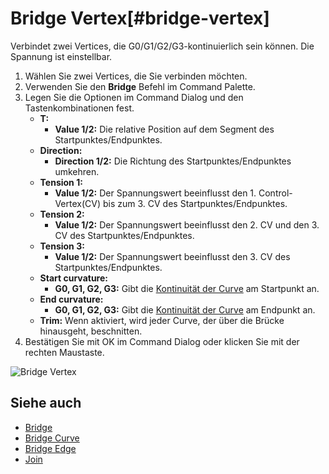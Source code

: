 
# Bridge Vertex[#bridge-vertex]

<Reference shortcut="" command="Bridge Vertex" button="" />

Verbindet zwei Vertices, die G0/G1/G2/G3-kontinuierlich sein können. Die Spannung ist einstellbar.

1. Wählen Sie zwei Vertices, die Sie verbinden möchten.
2. Verwenden Sie den **Bridge** Befehl im Command Palette.
3. Legen Sie die Optionen im Command Dialog und den Tastenkombinationen fest.
     - **T:**
          - **Value 1/2:** Die relative Position auf dem Segment des Startpunktes/Endpunktes.
     - **Direction:** 
          - **Direction 1/2:** Die Richtung des Startpunktes/Endpunktes umkehren.
     - **Tension 1:**
          - **Value 1/2:** Der Spannungswert beeinflusst den 1. Control-Vertex(CV) bis zum 3. CV des Startpunktes/Endpunktes.
     - **Tension 2:**
          - **Value 1/2:** Der Spannungswert beeinflusst den 2. CV und den 3. CV des Startpunktes/Endpunktes.
     - **Tension 3:**
          - **Value 1/2:** Der Spannungswert beeinflusst den 3. CV des Startpunktes/Endpunktes.
     - **Start curvature:**
          - **G0, G1, G2, G3:** Gibt die [Kontinuität der Curve](../cad-essentials/continuity-curve-and-surface) am Startpunkt an.
     -  **End curvature:**
          - **G0, G1, G2, G3:** Gibt die [Kontinuität der Curve](../cad-essentials/continuity-curve-and-surface) am Endpunkt an.
   - **Trim:** Wenn aktiviert, wird jeder Curve, der über die Brücke hinausgeht, beschnitten.
4. Bestätigen Sie mit OK im Command Dialog oder klicken Sie mit der rechten Maustaste.

![Bridge Vertex](/img/bridge-vertex.gif)

## Siehe auch
- [Bridge](./bridge)
- [Bridge Curve](./bridge-curve)
- [Bridge Edge](./bridge-edge)
- [Join](./join)